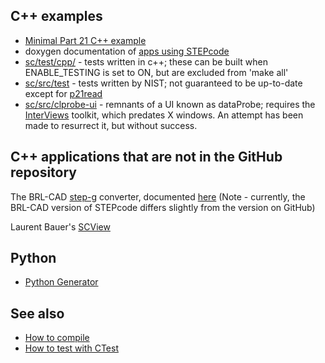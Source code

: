 == C++ examples ==
* [[Minimal Part 21 C++ example]]
* doxygen documentation of [http://stepcode.org/stepcode-use-doxygen/ apps using STEPcode]
* [http://github.com/stepcode/stepcode/tree/master/test/cpp/ sc/test/cpp/] - tests written in c++; these can be built when ENABLE_TESTING is set to ON, but are excluded from 'make all'
* [http://github.com/stepcode/stepcode/tree/master/src/test sc/src/test] - tests written by NIST; not guaranteed to be up-to-date except for [https://github.com/stepcode/stepcode/blob/master/src/test/p21read/p21read.cc#L138 p21read]
* [http://github.com/stepcode/stepcode/tree/master/src/clprobe-ui sc/src/clprobe-ui] - remnants of a UI known as dataProbe; requires the [http://www.ivtools.org/ivtools/interviews.html InterViews] toolkit, which predates X windows. An attempt has been made to resurrect it, but without success.

== C++ applications that are not in the GitHub repository ==
The BRL-CAD [http://brlcad.svn.sourceforge.net/viewvc/brlcad/brlcad/trunk/src/conv/step/ step-g] converter, documented [http://stepcode.org/stepcode-use-doxygen/step-g_8cpp.html here] (Note - currently, the BRL-CAD version of STEPcode differs slightly from the version on GitHub)

Laurent Bauer's [https://github.com/LaurentBauer/SCLView/wiki SCView]

== Python ==
* [http://github.com/stepcode/stepcode/wiki/python-generator Python Generator]

== See also ==
* [[How to compile]]
* [[How to test with CTest]]